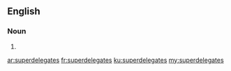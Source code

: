 {{also|super delegates}}
==English==

===Noun===
{{head|en|noun plural form}}

# {{plural of|superdelegate|lang=en}}

[[ar:superdelegates]]
[[fr:superdelegates]]
[[ku:superdelegates]]
[[my:superdelegates]]